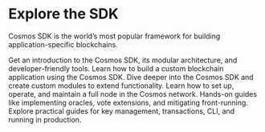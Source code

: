 <div style={{
  backgroundColor: "#3B82F6", 
  padding: "5rem 2rem", 
  borderRadius: "0.5rem",
  marginBottom: "3rem",
  display: "flex",
  flexDirection: "column",
  alignItems: "center",
  justifyContent: "center",
  textAlign: "center"
}}>
  <h1 style={{
    fontSize:"2.75rem", 
    fontWeight:800, 
    color:"white", 
    marginBottom:"1rem"
  }}>
    Explore the SDK
  </h1>
  <p style={{
    color:"white", 
    fontSize:"1.25rem", 
    opacity:0.95, 
    maxWidth:"720px", 
    margin:"0 auto"
  }}>
    Cosmos SDK is the world’s most popular framework for building application-specific blockchains.
  </p>
</div>

<CardGroup cols="3">
  <Card title="Learn Basics" icon="book-open" href="/v0.53/learn">
    Get an introduction to the Cosmos SDK, its modular architecture, and developer-friendly tools.
  </Card>

  <Card title="Build a Chain" icon="hammer" href="/v0.53/build/building-apps/app-go">
    Learn how to build a custom blockchain application using the Cosmos SDK.
  </Card>

  <Card title="Build a Module" icon="boxes" href="/v0.53/build/building-modules/module-manager">
    Dive deeper into the Cosmos SDK and create custom modules to extend functionality.
  </Card>

  <Card title="Node Operation" icon="server" href="/v0.53/user/run-node/run-node">
    Learn how to set up, operate, and maintain a full node in the Cosmos network.
  </Card>

  <Card title="Advanced Tutorials" icon="graduation-cap" href="/v0.53/tutorials">
    Hands-on guides like implementing oracles, vote extensions, and mitigating front-running.
  </Card>

  <Card title="User Guides" icon="user" href="/v0.53/user">
    Explore practical guides for key management, transactions, CLI, and running in production.
  </Card>
</CardGroup>
